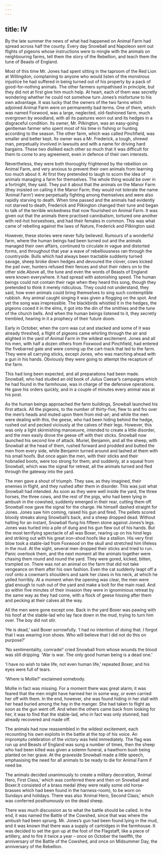 ```yaml
---
---
---
```

title: IV
---






By the late summer the news of what had happened on Animal Farm had spread across half the county. Every day Snowball and Napoleon sent out flights of pigeons whose instructions were to mingle with the animals on neighbouring farms, tell them the story of the Rebellion, and teach them the tune of Beasts of England.

Most of this time Mr. Jones had spent sitting in the taproom of the Red Lion at Willingdon, complaining to anyone who would listen of the monstrous injustice he had suffered in being turned out of his property by a pack of good-for-nothing animals. The other farmers sympathised in principle, but they did not at first give him much help. At heart, each of them was secretly wondering whether he could not somehow turn Jones’s misfortune to his own advantage. It was lucky that the owners of the two farms which adjoined Animal Farm were on permanently bad terms. One of them, which was named Foxwood, was a large, neglected, old-fashioned farm, much overgrown by woodland, with all its pastures worn out and its hedges in a disgraceful condition. Its owner, Mr. Pilkington, was an easy-going gentleman farmer who spent most of his time in fishing or hunting according to the season. The other farm, which was called Pinchfield, was smaller and better kept. Its owner was a Mr. Frederick, a tough, shrewd man, perpetually involved in lawsuits and with a name for driving hard bargains. These two disliked each other so much that it was difficult for them to come to any agreement, even in defence of their own interests.

Nevertheless, they were both thoroughly frightened by the rebellion on Animal Farm, and very anxious to prevent their own animals from learning too much about it. At first they pretended to laugh to scorn the idea of animals managing a farm for themselves. The whole thing would be over in a fortnight, they said. They put it about that the animals on the Manor Farm (they insisted on calling it the Manor Farm; they would not tolerate the name ‘Animal Farm’) were perpetually fighting among themselves and were also rapidly starving to death. When time passed and the animals had evidently not starved to death, Frederick and Pilkington changed their tune and began to talk of the terrible wickedness that now flourished on Animal Farm. It was given out that the animals there practised cannibalism, tortured one another with red-hot horseshoes, and had their females in common. This was what came of rebelling against the laws of Nature, Frederick and Pilkington said.

However, these stories were never fully believed. Rumours of a wonderful farm, where the human beings had been turned out and the animals managed their own affairs, continued to circulate in vague and distorted forms, and throughout that year a wave of rebelliousness ran through the countryside. Bulls which had always been tractable suddenly turned savage, sheep broke down hedges and devoured the clover, cows kicked the pail over, hunters refused their fences and shot their riders on to the other side.Above all, the tune and even the words of Beasts of England were known everywhere. It had spread with astonishing speed. The human beings could not contain their rage when they heard this song, though they pretended to think it merely ridiculous. They could not understand, they said, how even animals could bring themselves to sing such contemptible rubbish. Any animal caught singing it was given a flogging on the spot. And yet the song was irrepressible. The blackbirds whistled it in the hedges, the pigeons cooed it in the elms, it got into the din of the smithies and the tune of the church bells. And when the human beings listened to it, they secretly trembled, hearing in it a prophecy of their future doom.

Early in October, when the corn was cut and stacked and some of it was already threshed, a flight of pigeons came whirling through the air and alighted in the yard of Animal Farm in the wildest excitement. Jones and all his men, with half a dozen others from Foxwood and Pinchfield, had entered the fivebarred gate and were coming up the cart-track that led to the farm. They were all carrying sticks, except Jones, who was marching ahead with a gun in his hands. Obviously they were going to attempt the recapture of the farm.

This had long been expected, and all preparations had been made. Snowball, who had studied an old book of Julius Caesar’s campaigns which he had found in the farmhouse, was in charge of the defensive operations. He gave his orders quickly, and in a couple of minutes every animal was at his post.

As the human beings approached the farm buildings, Snowball launched his first attack. All the pigeons, to the number of thirty-five, flew to and fro over the men’s heads and muted upon them from mid-air; and while the men were dealing with this, the geese, who had been hiding behind the hedge, rushed out and pecked viciously at the calves of their legs. However, this was only a light skirmishing manoeuvre, intended to create a little disorder, and the men easily drove the geese off with their sticks. Snowball now launched his second line of attack. Muriel, Benjamin, and all the sheep, with Snowball at the head of them, rushed forward and prodded and butted the men from every side, while Benjamin turned around and lashed at them with his small hoofs. But once again the men, with their sticks and their hobnailed boots, were too strong for them; and suddenly, at a squeal from Snowball, which was the signal for retreat, all the animals turned and fled through the gateway into the yard.

The men gave a shout of triumph. They saw, as they imagined, their enemies in flight, and they rushed after them in disorder. This was just what Snowball had intended. As soon as they were well inside the yard, the three horses, the three cows, and the rest of the pigs, who had been lying in ambush in the cowshed, suddenly emerged in their rear, cutting them off. Snowball now gave the signal for the charge. He himself dashed straight for Jones. Jones saw him coming, raised his gun and fired. The pellets scored bloody streaks along Snowball’s back, and a sheep dropped dead. Without halting for an instant, Snowball flung his fifteen stone against Jones’s legs. Jones was hurled into a pile of dung and his gun flew out of his hands. But the most terrifying spectacle of all was Boxer, rearing up on his hind legs and striking out with his great iron-shod hoofs like a stallion. His very first blow took a stable-lad from Foxwood on the skull and stretched him lifeless in the mud. At the sight, several men dropped their sticks and tried to run. Panic overtook them, and the next moment all the animals together were chasing them round and round the yard. They were gored, kicked, bitten, trampled on. There was not an animal on the farm that did not take vengeance on them after his own fashion. Even the cat suddenly leapt off a roof onto a cowman’s shoulders and sank her claws in his neck, at which he yelled horribly. At a moment when the opening was clear, the men were glad enough to rush out of the yard and make a bolt for the main road. And so within five minutes of their invasion they were in ignominious retreat by the same way as they had come, with a flock of geese hissing after them and pecking at their calves all the way.

All the men were gone except one. Back in the yard Boxer was pawing with his hoof at the stable-lad who lay face down in the mud, trying to turn him over. The boy did not stir.

‘He is dead,’ said Boxer sorrowfully. ‘I had no intention of doing that. I forgot that I was wearing iron shoes. Who will believe that I did not do this on purpose?’

‘No sentimentality, comrade!’ cried Snowball from whose wounds the blood was still dripping. ‘War is war. The only good human being is a dead one.’

‘I have no wish to take life, not even human life,’ repeated Boxer, and his eyes were full of tears.

‘Where is Mollie?’ exclaimed somebody.

Mollie in fact was missing. For a moment there was great alarm; it was feared that the men might have harmed her in some way, or even carried her off with them. In the end, however, she was found hiding in her stall with her head buried among the hay in the manger. She had taken to flight as soon as the gun went off. And when the others came back from looking for her, it was to find that the stable-lad, who in fact was only stunned, had already recovered and made off.

The animals had now reassembled in the wildest excitement, each recounting his own exploits in the battle at the top of his voice. An impromptu celebration of the victory was held immediately. The flag was run up and Beasts of England was sung a number of times, then the sheep who had been killed was given a solemn funeral, a hawthorn bush being planted on her grave. At the graveside Snowball made a little speech, emphasising the need for all animals to be ready to die for Animal Farm if need be.

The animals decided unanimously to create a military decoration, ‘Animal Hero, First Class,’ which was conferred there and then on Snowball and Boxer.It consisted of a brass medal (they were really some old horse-brasses which had been found in the harness-room), to be worn on Sundays and holidays. There was also ‘Animal Hero, Second Class,’ which was conferred posthumously on the dead sheep.

There was much discussion as to what the battle should be called. In the end, it was named the Battle of the Cowshed, since that was where the ambush had been sprung. Mr. Jones’s gun had been found lying in the mud, and it was known that there was a supply of cartridges in the farmhouse. It was decided to set the gun up at the foot of the Flagstaff, like a piece of artillery, and to fire it twice a year – once on October the twelfth, the anniversary of the Battle of the Cowshed, and once on Midsummer Day, the anniversary of the Rebellion.